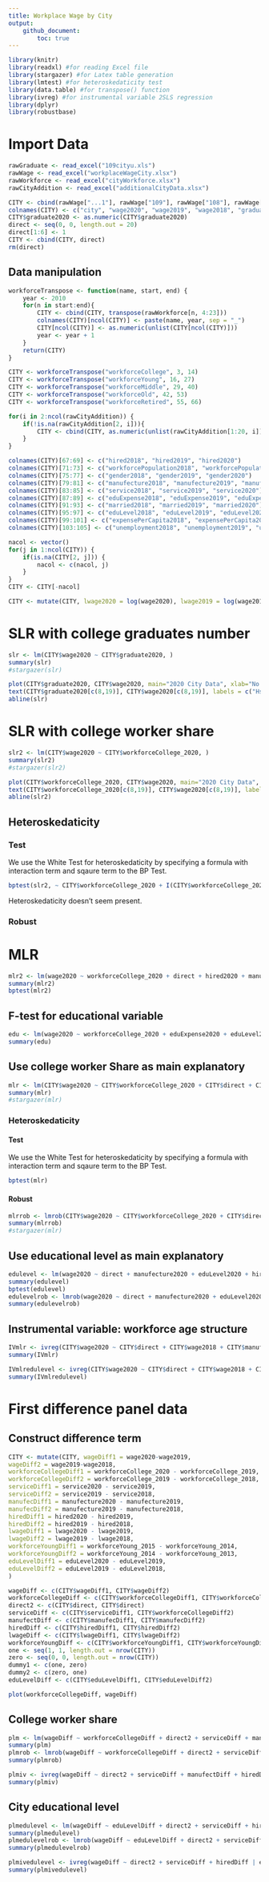 ```yaml
---
title: Workplace Wage by City
output: 
    github_document:
        toc: true
---
```


```R
library(knitr)
library(readxl) #for reading Excel file
library(stargazer) #for Latex table generation
library(lmtest) #for heteroskedaticity test
library(data.table) #for transpose() function
library(ivreg) #for instrumental variable 2SLS regression
library(dplyr)
library(robustbase)
```

# Import Data

```R
rawGraduate <- read_excel("109cityu.xls")
rawWage <- read_excel("workplaceWageCity.xlsx")
rawWorkforce <- read_excel("cityWorkforce.xlsx")
rawCityAddition <- read_excel("additionalCityData.xlsx")
```

```R
CITY <- cbind(rawWage["...1"], rawWage["109"], rawWage["108"], rawWage["107"], rawGraduate$...10[5:24])
colnames(CITY) <- c("city", "wage2020", "wage2019", "wage2018", "graduate2020")
CITY$graduate2020 <- as.numeric(CITY$graduate2020)
direct <- seq(0, 0, length.out = 20)
direct[1:6] <- 1
CITY <- cbind(CITY, direct)
rm(direct)
```

## Data manipulation 

```R
workforceTranspose <- function(name, start, end) {
    year <- 2010
    for(n in start:end){
        CITY <- cbind(CITY, transpose(rawWorkforce[n, 4:23]))
        colnames(CITY)[ncol(CITY)] <- paste(name, year, sep = "_")
        CITY[ncol(CITY)] <- as.numeric(unlist(CITY[ncol(CITY)]))
        year <- year + 1
    }
    return(CITY)
}
```

```R
CITY <- workforceTranspose("workforceCollege", 3, 14)
CITY <- workforceTranspose("workforceYoung", 16, 27)
CITY <- workforceTranspose("workforceMiddle", 29, 40)
CITY <- workforceTranspose("workforceOld", 42, 53)
CITY <- workforceTranspose("workforceRetired", 55, 66)
```

```R
for(i in 2:ncol(rawCityAddition)) {
    if(!is.na(rawCityAddition[2, i])){
        CITY <- cbind(CITY, as.numeric(unlist(rawCityAddition[1:20, i])))
    }   
}
```
```R
colnames(CITY)[67:69] <- c("hired2018", "hired2019", "hired2020")
colnames(CITY)[71:73] <- c("workforcePopulation2018", "workforcePopulation2019", "workforcePopulation2020")
colnames(CITY)[75:77] <- c("gender2018", "gender2019", "gender2020")
colnames(CITY)[79:81] <- c("manufecture2018", "manufecture2019", "manufecture2020")
colnames(CITY)[83:85] <- c("service2018", "service2019", "service2020")
colnames(CITY)[87:89] <- c("eduExpense2018", "eduExpense2019", "eduExpense2020")
colnames(CITY)[91:93] <- c("married2018", "married2019", "married2020")
colnames(CITY)[95:97] <- c("eduLevel2018", "eduLevel2019", "eduLevel2020")
colnames(CITY)[99:101] <- c("expensePerCapita2018", "expensePerCapita2019", "expensePerCapita2020")
colnames(CITY)[103:105] <- c("unemployment2018", "unemployment2019", "unemployment2020")
```

```R
nacol <- vector()
for(j in 1:ncol(CITY)) {
    if(is.na(CITY[2, j])) {
        nacol <- c(nacol, j)
    }
}
CITY <- CITY[-nacol]
```

```R
CITY <- mutate(CITY, lwage2020 = log(wage2020), lwage2019 = log(wage2019), lwage2018 = log(wage2018), directEdu = direct * workforceCollege_2020)
```

# SLR with college graduates number
```R
slr <- lm(CITY$wage2020 ~ CITY$graduate2020, )
summary(slr)
#stargazer(slr)
```

```R
plot(CITY$graduate2020, CITY$wage2020, main="2020 City Data", xlab="No. of Graduate", ylab="Average yearly wage ($10,000)")
text(CITY$graduate2020[c(8,19)], CITY$wage2020[c(8,19)], labels = c("Hsinchu County", "Hsinchu City"), cex = 0.6, pos = 4)
abline(slr)
```

# SLR with college worker share
```R
slr2 <- lm(CITY$wage2020 ~ CITY$workforceCollege_2020, )
summary(slr2)
#stargazer(slr2)
```

```R
plot(CITY$workforceCollege_2020, CITY$wage2020, main="2020 City Data", xlab="Share of college worker (%)", ylab="Average yearly wage ($10,000)")
text(CITY$workforceCollege_2020[c(8,19)], CITY$wage2020[c(8,19)], labels = c("Hsinchu County", "Hsinchu City"), cex = 0.6, pos = 4)
abline(slr2)
```

## Heteroskedaticity

### Test
We use the White Test for heteroskedaticity by specifying a formula with interaction term and sqaure term to the BP Test.
```R
bptest(slr2, ~ CITY$workforceCollege_2020 + I(CITY$workforceCollege_2020^2))
```
Heteroskedaticity doesn't seem present.

### Robust

# MLR
```R
mlr2 <- lm(wage2020 ~ workforceCollege_2020 + direct + hired2020 + manufecture2020 + service2020 + gender2020 + eduExpense2020 + eduLevel2020 + married2020 + expensePerCapita2020 + unemployment2020 + directEdu ,data = CITY)
summary(mlr2)
bptest(mlr2)
```

## F-test for educational variable
```R
edu <- lm(wage2020 ~ workforceCollege_2020 + eduExpense2020 + eduLevel2020, data = CITY)
summary(edu)
```

## Use college worker Share as main explanatory
```R
mlr <- lm(CITY$wage2020 ~ CITY$workforceCollege_2020 + CITY$direct + CITY$wage2018 + CITY$manufecture2020 + CITY$hired2020, )
summary(mlr)
#stargazer(mlr)
```

### Heteroskedaticity

#### Test
We use the White Test for heteroskedaticity by specifying a formula with interaction term and sqaure term to the BP Test.
```R
bptest(mlr)
```

#### Robust
```R
mlrrob <- lmrob(CITY$wage2020 ~ CITY$workforceCollege_2020 + CITY$direct + CITY$wage2018 + CITY$manufecture2020 + CITY$hired2020, )
summary(mlrrob)
#stargazer(mlr)
```


## Use educational level as main explanatory
```R
edulevel <- lm(wage2020 ~ direct + manufecture2020 + eduLevel2020 + hired2020 + wage2018, data = CITY)
summary(edulevel)
bptest(edulevel)
edulevelrob <- lmrob(wage2020 ~ direct + manufecture2020 + eduLevel2020 + hired2020 + wage2018, data = CITY)
summary(edulevelrob)
```


## Instrumental variable: workforce age structure
```R
IVmlr <- ivreg(CITY$wage2020 ~ CITY$direct + CITY$wage2018 + CITY$manufecture2020 + CITY$hired2020 | CITY$workforceCollege_2020 | CITY$workforceYoung_2010)
summary(IVmlr)
```

```R
IVmlredulevel <- ivreg(CITY$wage2020 ~ CITY$direct + CITY$wage2018 + CITY$manufecture2020 + CITY$hired2020 | CITY$eduLevel2020 | CITY$workforceYoung_2010)
summary(IVmlredulevel)
```

# First difference panel data

## Construct difference term
```R
CITY <- mutate(CITY, wageDiff1 = wage2020-wage2019, 
wageDiff2 = wage2019-wage2018, 
workforceCollegeDiff1 = workforceCollege_2020 - workforceCollege_2019, 
workforceCollegeDiff2 = workforceCollege_2019 - workforceCollege_2018,
serviceDiff1 = service2020 - service2019,
serviceDiff2 = service2019 - service2018,
manufecDiff1 = manufecture2020 - manufecture2019,
manufecDiff2 = manufecture2019 - manufecture2018,
hiredDiff1 = hired2020 - hired2019,
hiredDiff2 = hired2019 - hired2018,
lwageDiff1 = lwage2020 - lwage2019,
lwageDiff2 = lwage2019 - lwage2018,
workforceYoungDiff1 = workforceYoung_2015 - workforceYoung_2014,
workforceYoungDiff2 = workforceYoung_2014 - workforceYoung_2013,
eduLevelDiff1 = eduLevel2020 - eduLevel2019,
eduLevelDiff2 = eduLevel2019 - eduLevel2018,
)
```
```R
wageDiff <- c(CITY$wageDiff1, CITY$wageDiff2)
workforceCollegeDiff <- c(CITY$workforceCollegeDiff1, CITY$workforceCollegeDiff2) 
direct2 <- c(CITY$direct, CITY$direct)
serviceDiff <- c(CITY$serviceDiff1, CITY$workforceCollegeDiff2)
manufectDiff <- c(CITY$manufecDiff1, CITY$manufecDiff2)
hiredDiff <- c(CITY$hiredDiff1, CITY$hiredDiff2)
lwageDiff <- c(CITY$lwageDiff1, CITY$lwageDiff2)
workforceYoungDiff <- c(CITY$workforceYoungDiff1, CITY$workforceYoungDiff2)
one <- seq(1, 1, length.out = nrow(CITY))
zero <- seq(0, 0, length.out = nrow(CITY))
dummy1 <- c(one, zero)
dummy2 <- c(zero, one)
eduLevelDiff <- c(CITY$eduLevelDiff1, CITY$eduLevelDiff2)

plot(workforceCollegeDiff, wageDiff)
```

## College worker share

```R
plm <- lm(wageDiff ~ workforceCollegeDiff + direct2 + serviceDiff + manufectDiff + hiredDiff)
summary(plm)
plmrob <- lmrob(wageDiff ~ workforceCollegeDiff + direct2 + serviceDiff + manufectDiff + hiredDiff)
summary(plmrob)
```

```R
plmiv <- ivreg(wageDiff ~ direct2 + serviceDiff + manufectDiff + hiredDiff | workforceCollegeDiff | workforceYoungDiff)
summary(plmiv)
```

## City educational level

```R
plmedulevel <- lm(wageDiff ~ eduLevelDiff + direct2 + serviceDiff + hiredDiff)
summary(plmedulevel)
plmedulevelrob <- lmrob(wageDiff ~ eduLevelDiff + direct2 + serviceDiff + hiredDiff)
summary(plmedulevelrob)
```

```R
plmivedulevel <- ivreg(wageDiff ~ direct2 + serviceDiff + hiredDiff | eduLevelDiff | workforceYoungDiff)
summary(plmivedulevel)
```